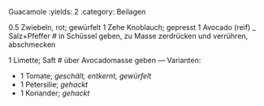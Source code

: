 Guacamole
:yields: 2
:category: Beilagen


0.5 Zwiebeln, rot; gewürfelt
1 Zehe Knoblauch; gepresst
1 Avocado (reif)
_ Salz+Pfeffer
# in Schüssel geben, zu Masse zerdrücken und verrühren, abschmecken

1 Limette; Saft
# über Avocadomasse geben
---
Varianten:

* 1 Tomate; _geschält, entkernt, gewürfelt_
* 1 Petersilie; _gehackt_
* 1 Koriander; _gehackt_

